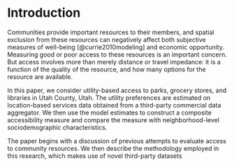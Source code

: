 # Introduction {#intro}

Communities provide important resources to their members, and spatial exclusion
from these resources can negatively affect both subjective measures of well-being 
[@currie2010modeling] and economic opportunity.
Measuring good or poor access to these resources is an important concern. But
access involves more than merely distance or travel impedance: it is a function
of the quality of the resource, and how many options for the resource are
available.

In this paper, we consider utility-based access to parks, grocery stores, and
libraries in Utah County, Utah. The utility preferences are estimated on
location-based services data obtained from a third-party commercial data
aggregator. We then use the model estimates to construct a composite
accessibility measure and compare the measure with neighborhood-level
sociodemographic characteristics. 

The paper begins with a discussion of previous attempts to evaluate 
access to community resources. We then describe the methodology employed in 
this research, which makes use of novel third-party datasets 
